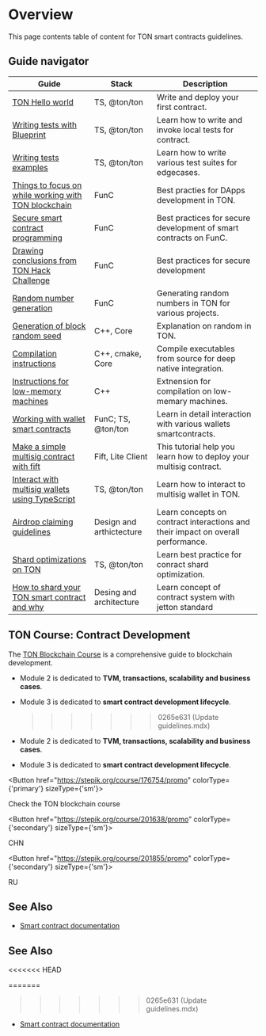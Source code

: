 
# Overview

This page contents table of content for TON smart contracts guidelines.

## Guide navigator

| Guide                                                                                                                                                  | Stack                    | Description                                                                      |
| ------------------------------------------------------------------------------------------------------------------------------------------------------ | ------------------------ | -------------------------------------------------------------------------------- |
| [TON Hello world](https://tonhelloworld.com/01-wallet/)                                                                                                | TS, @ton/ton             | Write and deploy your first contract.                                            |
| [Writing tests with Blueprint](/v3/guidelines/smart-contracts/testing/overview/)                                                                       | TS, @ton/ton             | Learn how to write and invoke local tests for contract.                          |
| [Writing tests examples](/v3/guidelines/smart-contracts/testing/writing-test-examples/)                                                                | TS, @ton/ton             | Learn how to write various test suites for edgecases.                            |
| [Things to focus on while working with TON blockchain](/v3/guidelines/smart-contracts/security/things-to-focus/)                                       | FunC                     | Best practies for DApps development in TON.                                      |
| [Secure smart contract programming](/v3/guidelines/smart-contracts/security/secure-programming/)                                                       | FunC                     | Best practices for secure development of smart contracts on FunC.                |
| [Drawing conclusions from TON Hack Challenge](/v3/guidelines/smart-contracts/security/ton-hack-challenge-1/)                                           | FunC                     | Best practices for secure development                                            |
| [Random number generation](/v3/guidelines/smart-contracts/security/random-number-generation/)                                                          | FunC                     | Generating random numbers in TON for various projects.                           |
| [Generation of block random seed](/v3/guidelines/smart-contracts/security/random/)                                                                     | C++, Core                | Explanation on random in TON.                                                    |
| [Compilation instructions](/v3/guidelines/smart-contracts/howto/compile/compilation-instructions/)                                                     | C++, cmake, Core         | Compile executables from source for deep native integration.                     |
| [Instructions for low-memory machines](/v3/guidelines/smart-contracts/howto/compile/instructions-low-memory/)                                          | С++                      | Extnension for compilation on low-memary machines.                               |
| [Working with wallet smart contracts](/v3/guidelines/smart-contracts/howto/wallet/)                                                                    | FunC; TS, @ton/ton       | Learn in detail interaction with various wallets smartcontracts.                 |
| [Make a simple multisig contract with fift](/v3/guidelines/smart-contracts/howto/multisig/)                                                            | Fift, Lite Client        | This tutorial help you learn how to deploy your multisig contract.               |
| [Interact with multisig wallets using TypeScript](/v3/guidelines/smart-contracts/howto/multisig-js)                                                    | TS, @ton/ton             | Learn how to interact to multisig wallet in TON.                                 |
| [Airdrop claiming guidelines](/v3/guidelines/smart-contracts/howto/airdrop-claim-best-practice/)                                                       | Design and arthictecture | Learn concepts on contract interactions and their impact on overall performance. |
| [Shard optimizations on TON](/v3/guidelines/smart-contracts/howto/shard-optimization/)                                                                 | TS, @ton/ton             | Learn best practice for conract shard optimization.                              |
| [How to shard your TON smart contract and why](https://blog.ton.org/how-to-shard-your-ton-smart-contract-and-why-studying-the-anatomy-of-tons-jettons) | Desing and architecture  | Learn concept of contract system with jetton standard                            |

## TON Course: Contract Development

The [TON Blockchain Course](https://stepik.org/course/176754/) is a comprehensive guide to blockchain development.

- Module 2 is dedicated to **TVM, transactions, scalability and business cases**.
- Module 3 is dedicated to **smart contract development lifecycle**.

  > > > > > > > 0265e631 (Update guidelines.mdx)

- Module 2 is dedicated to **TVM, transactions, scalability and business cases**.
- Module 3 is dedicated to **smart contract development lifecycle**.

<Button href="https://stepik.org/course/176754/promo"
        colorType={'primary'} sizeType={'sm'}>

Check the TON blockchain course

</Button>

<Button href="https://stepik.org/course/201638/promo"
        colorType={'secondary'} sizeType={'sm'}>

CHN

</Button>

<Button href="https://stepik.org/course/201855/promo"
        colorType={'secondary'} sizeType={'sm'}>

RU

</Button>

## See Also

- [Smart contract documentation](/v3/documentation/smart-contracts/overview/)

## See Also

<<<<<<< HEAD

=======

> > > > > > > 0265e631 (Update guidelines.mdx)

- [Smart contract documentation](/v3/documentation/smart-contracts/overview/)
